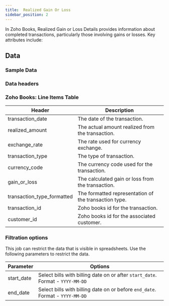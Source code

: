 ```yaml
---
title:  Realized Gain Or Loss 
sidebar_position: 2
---
```




In Zoho Books, Realized Gain or Loss Details provides information about completed transactions, particularly those involving gains or losses. Key attributes include:

<AddJob
  template="gsheet_zoho_books_realized_gain_or_loss"
/>


## Data

### Sample Data

<Gsheet
  src="https://docs.google.com/spreadsheets/d/1-gX-uq5YrTW-6gQJYM-mNXitEOfJLTiQCvPtV8CR1Yc/edit#gid=1651919225"
/>


### Data headers

### Zoho Books: Line Items Table

| Header                      | Description                                            |
|-----------------------------|--------------------------------------------------------|
| transaction_date            | The date of the transaction.                            |
| realized_amount             | The actual amount realized from the transaction.        |
| exchange_rate               | The rate used for currency exchange.                    |
| transaction_type            | The type of transaction.                                |
| currency_code               | The currency code used for the transaction.            |
| gain_or_loss                | The calculated gain or loss from the transaction.       |
| transaction_type_formatted | The formatted representation of the transaction type.   |
| transaction_id              | Zoho books id for the transaction.                  |
| customer_id                 | Zoho books id for the associated customer.         |

        

### Filtration options

This job can restrict the data that is visible in spreadsheets. Use the following parameters to restrict the data.

| Parameter | Options |
|----|----|
| start_date | Select bills with billing date on or after `start_date`. Format - `YYYY-MM-DD` |
| end_date | Select bills with billing date on or before `end_date`. Format - `YYYY-MM-DD` |


<!---
## Others

### Similar jobs

Similar sort of data can be achieved by using get accounting transaction job and filtering it by invoice type. 

### Reports that use this job

Here are some of the report templates that use this job: 
-->
